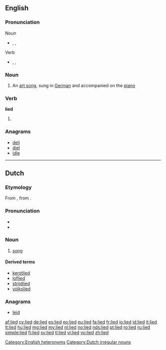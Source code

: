 {{also|Lied}}
==English==

===Pronunciation===
; Noun
* {{enPR|lēd}}, {{IPA|/liːd/}}, {{X-SAMPA|/li:d/}}
; Verb
* {{enPR|līd}}, {{IPA|/laɪd/}}, {{X-SAMPA|/laId/}}
[[Category:English heteronyms]]

===Noun===
{{wikipedia}}
{{en-noun|lieder}}

# {{context|music|lang=en}} An [[art song]], sung in [[German]] and accompanied on the [[piano]]

===Verb===
'''lied'''

# {{en-past of|lie}}

===Anagrams===
* [[deli#English|deli]]
* [[diel#English|diel]]
* [[idle#English|idle]]

----

==Dutch==
{{wikipedia|lang=nl}}
===Etymology===
From {{etyl|odt|nl}} {{term/t|odt|*lioth}}, from {{etyl|gem-pro|nl}} {{term/t|gem-pro|*leuþą}}.

===Pronunciation===
* {{rhymes|it|lang=nl}}
* {{audio-IPA|Nl-lied.ogg|/lit/|lang=nl}}

===Noun===
{{nl-noun|n|liederen|liedje}}

# [[song]]

====Derived terms====
{{top4}}
* [[kerstlied]]
* [[loflied]]
* [[strijdlied]]
* [[volkslied]]
{{bottom}}

===Anagrams===
* [[leid#Dutch|leid]]

[[Category:Dutch irregular nouns]]

[[af:lied]]
[[cy:lied]]
[[de:lied]]
[[es:lied]]
[[eo:lied]]
[[eu:lied]]
[[fa:lied]]
[[fr:lied]]
[[io:lied]]
[[id:lied]]
[[it:lied]]
[[lt:lied]]
[[hu:lied]]
[[mg:lied]]
[[my:lied]]
[[nl:lied]]
[[no:lied]]
[[nds:lied]]
[[pt:lied]]
[[ro:lied]]
[[ru:lied]]
[[simple:lied]]
[[fi:lied]]
[[sv:lied]]
[[tl:lied]]
[[vi:lied]]
[[vo:lied]]
[[zh:lied]]